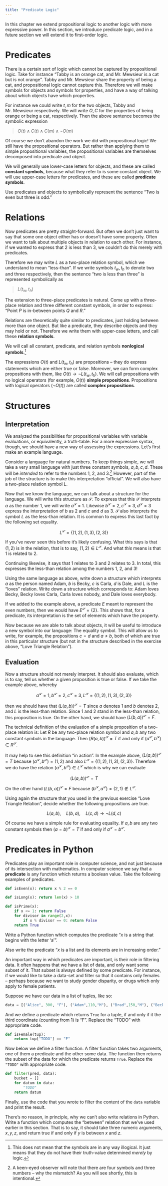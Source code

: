 ---
title: "Predicate Logic"
---

In this chapter we extend propositional logic to another logic with more expressive power. In this section, we introduce predicate logic, and in a future section we will extend it to first-order logic.

# Predicates

There is a certain sort of logic which cannot be captured by propositional logic. Take for instance "Tabby is an orange cat, and Mr. Mewsieur is a cat but is not orange". Tabby and Mr. Mewsieur share the property of being a cat, and propositional logic cannot capture this. Therefore we will make symbols for objects and symbols for properties, and have a way of talking about which objects have which properties.

For instance we could write $t, m$ for the two objects, Tabby and Mr. Mewsieur respectively. We will write $O, C$ for the properties of being orange or being a cat, respectively. Then the above sentence becomes the symbolic expression

> $O(t)\land C(t) \land C(m)\land\neg O(m)$

Of course we don't abandon the work we did with propositional logic! We still have the propositional operators. But rather than applying them to simple propositional variables, the propositional variables are themselves decomposed into predicate and object.

We will generally use lower-case letters for objects, and these are called **constant symbols**, because what they refer to is some constant object. We will use upper-case letters for predicates, and these are called **predicate symbols**.

::: {.callout-important title="Predicates Two and Three" appearance="minimal"}
Use predicates and objects to symbolically represent the sentence "Two is even but three is odd."
:::

# Relations

Now predicates are pretty straight-forward. But often we don't just want to say that some one object either has or doesn't have some property. Often we want to talk about multiple objects in relation to each other. For instance, if we wanted to express that 2 is less than 3, we couldn't do this merely with predicates.

Therefore we may write $L$ as a two-place relation symbol, which we understand to mean "less-than". If we write symbols $t_w,t_h$ to denote two and three respectively, then the sentence "two is less than three" is represented symbolically as

> $L(t_w,t_h)$

::: {.callout-important title="Three Place Exercise" appearance="minimal"}
The extension to three-place predicates is natural. Come up with a three-place relation and three different constant symbols, in order to express: "Point $P$ is in-between points $Q$ and $R$."
:::

Relations are theoretically quite similar to predicates, just holding between more than one object. But like a predicate, they describe objects and they may hold or not. Therefore we write them with upper-case letters, and call these **relation symbols**.

We will call all constant, predicate, and relation symbols **nonlogical symbols**.[^1]

[^1]: This does not mean that the symbols are in any way illogical. It just means that they do not have their truth-value determined *merely* by logic.

The expressions $O(t)$ and $L(t_w,t_h)$ are propositions -- they do express statements which are either true or false. Moreover, we can form complex propositions with them, like $O(t)\to\neg L(t_w,t_h)$. We will call propositions with no logical operators (for example, $O(t)$) **simple propositions**. Propositions with logical operators ($\neg O(t)$) are called **complex propositions**.

# Structures

## Interpretation

We analyzed the possibilities for propositional variables with variable evaluations, or equivalently, a truth-table. For a more expressive syntax, though, we should have a new way of assessing the expressions. Let's first make an example language.

Consider a language for natural numbers. To keep things simple, we will take a very small language with just three constant symbols, $a,b,c,d$. These will be *intended* to refer to the numbers 1, 2, and 3.[^2] However, part of the job of the structure is to make this interpretation "official". We will also have a two-place relation symbol *L*.

[^2]: A keen-eyed observer will note that there are four symbols and three numbers -- why the mismatch? As you will see shortly, this is intentional.

Now that we know the language, we can talk about a structure for the language. We will write this structure as $\mathcal S$. To express that this $\mathcal S$ interprets $a$ as the number $1$, we will write $a^{\mathcal S}$ = 1. Likewise $b^{\mathcal S}=2,c^{\mathcal S}=3,d^{\mathcal S}=3$ express the interpretation of $b$ as $2$ and $c$ and $d$ as $3$. $\mathcal S$ also interprets the symbol $L$ as the less-than relation. It is common to express this last fact by the following set equality.

$$
L^{\mathcal S} = \{(1,2),(1,3),(2,3)\}
$$

If you've never seen this before it's likely confusing. What this says is that $(1,2)$ is in the relation, that is to say, $(1,2)\in L^{\mathcal S}$. And what *this* means is that 1 is related to 2.

Continuing likewise, it says that 1 relates to 3 and 2 relates to 3. In total, this expresses the less-than relation among the numbers 1, 2, and 3!

::: {.callout-important title="Love Triangle Relation" appearance="minimal"}
Using the same language as above, write down a structure which interprets $a$ as the person named Adam, $b$ is Becky, $c$ is Carla, $d$ is Dale, and $L$ is the "loves" relation. Write down a structure which corresponds to: Adam loves Becky, Becky loves Carla, Carla loves nobody, and Dale loves everybody.
:::

If we added to the example above, a predicate $E$ meant to represent the even numbers, then we would have $E^{\mathcal S}=\{2\}$. This shows that, for a predicate, its interpretation is the set of elements which have the property.

Now because we are able to talk about objects, it will be useful to introduce a new symbol into our language: The equality symbol. This will allow us to write, for example, the propositions $c=d$ and $a\ne b$, both of which are true in this particular structure (but not in the structure described in the exercise above, "Love Triangle Relation").

## Evaluation

Now a structure should not merely interpret. It should also evaluate, which is to say, tell us whether a given proposition is true or false. If we take the example above, whereby

$$
a^{\mathcal S}=1,b^{\mathcal S}=2,c^{\mathcal S}=3,L^{\mathcal S}=\{(1,2),(1,3),(2,3)\}
$$

then we should have that $(L(a,b))^{\mathcal S}=T$ since $a$ denotes 1 and $b$ denotes 2, and $L$ is the less-than relation. Since 1 and 2 stand in the less-than relation, this proposition is true. On the other hand, we should have $(L(b,a))^{\mathcal S}=F$.

The technical definition of the evaluation of a simple proposition of a two-place relation is: Let $R$ be any two-place relation symbol and $a,b$ any two constant symbols in the language. Then $(R(a,b))^{\mathcal S} = T$ if and only if $(a^{\mathcal S},b^{\mathcal S})\in R^{\mathcal S}$.  

It may help to see this definition "in action".  In the example above, $(L(a,b))^{\mathcal S}=T$ because $(a^{\mathcal S},b^{\mathcal S}) = (1,2)$ and also $L^{\mathcal S}=\{(1,2),(1,3),(2,3)\}$.  Therefore we do have the relation $(a^{\mathcal S},b^{\mathcal S})\in L^{\mathcal S}$ which is why we can evaluate

$$
(L(a,b))^{\mathcal S}=T
$$

On the other hand $(L(b,a))^{\mathcal S}=F$ because $(b^{\mathcal S},a^{\mathcal S})=(2,1)\not\in L^{\mathcal S}$.  

::: {.callout-important title="Love Triangle Evaluation" appearance="minimal"}
Using again the structure that you used in the previous exercise "Love Triangle Relation", decide whether the following propositions are true.

$$
L(a,b),\quad L(b,a),\quad L(c,d)\to\neg L(d,c)
$$
:::

Of course we have a simple rule for evaluating equality.  If $a,b$ are any two constant symbols then $(a=b)^{\mathcal S}=T$ if and only if $a^{\mathcal S}=b^{\mathcal S}$.  

# Predicates in Python

Predicates play an important role in computer science, and not just because of its intersection with mathematics.  In computer science we say that a **predicate** is any function which returns a boolean value.  Take the following examples of predicates.

```{python}
def isEven(x): return x % 2 == 0

def isLong(x): return len(x) > 10

def isPrime(x):
    if x <= 1: return False
    for divisor in range(2,x):
        if x % divisor == 0: return False
    return True
```

::: {.callout-important title="Build Your Own" appearance="minimal"}
Write a Python function which computes the predicate "$x$ is a string that begins with the letter 'a'".

Also write the predicate "$x$ is a list and its elements are in increasing order."
:::

::: {.callout-important title="Filter" appearance="minimal"}
An important way in which predicates are important, is their role in filtering data.  It often happens that we have a list of data, and only want some subset of it.  That subset is always defined by some predicate.  For instance, if we would like to take a data-set and filter so that it contains only females -- perhaps because we want to study gender disparity, or drugs which only apply to female patients.  

Suppose we have our data in a list of tuples, like so:

```{python}
data = [("Alice", 300, "F"), ("Adam",110,"M"), ("Brad",150,"M"), ("Becky", 100, "F"), ("Clara", 120,"F"), ("Dana", 180,"F")]
```

And we define a predicate which returns `True` for a tuple, if and only if it the third coordinate (counting from 1) is "F".  Replace the "TODO" with appropriate code.

```{python}
def isFemale(tup):
    return tup["TODO"] == "F"
```

Now below we define a filter function.  A filter function takes two arguments, one of them a predicate and the other some data.  The function then returns the subset of the data for which the predicate returns `True`.  Replace the `"TODO"` with appropriate code.

```{python}
def filter(pred, data):
    bucket = []
    for datum in data:
        "TODO"
    return datum
```

Finally, use the code that you wrote to filter the content of the `data` variable and print the result.  
:::

::: {.callout-important title="Python Relations" appearance="minimal"}
There's no reason, in principle, why we can't also write relations in Python.  Write a function which computes the "between" relation that we've used earlier in this section.  That is to say, it should take three numeric arguments, $x,y,z$, and return true if and only if $y$ is between $x$ and $z$.
:::